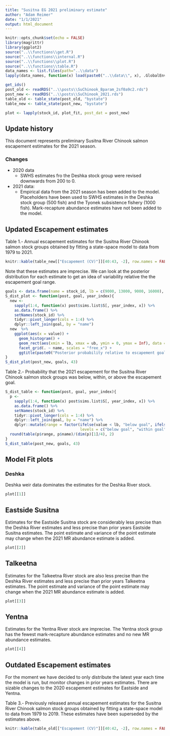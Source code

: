 ```yaml
---
title: "Susitna EG 2021 preliminary estimate"
author: "Adam Reimer"
date: "1/1/2021"
output: html_document
---
```


```r
knitr::opts_chunk$set(echo = FALSE)
library(magrittr)
library(ggplot2)
source("..\\functions\\get.R")
source("..\\functions\\internal.R")
source("..\\functions\\plot.R")
source("..\\functions\\table.R")
data_names <- list.files(path="..\\data")
lapply(data_names, function(x) load(paste0("..\\data\\", x), .GlobalEnv))

get_ids()
post_old <- readRDS("..\\posts\\SuChinook_Bparam_2sf0a9c2.rds")
post_new <- readRDS("..\\posts\\SuChinook_2021.rds") 
table_old <- table_state(post_old, "bystate")
table_new <- table_state(post_new, "bystate")

plot <- lapply(stock_id, plot_fit, post_dat = post_new)
```

## Update history
  
This document represents preliminary Susitna River Chinook salmon escapement estimates for the 2021 season. 

### Changes
  * 2020 data
      + SWHS estimates fro the Deshka stock group were revised downwards from 200 to 0. 
  * 2021 data: 
      + Empirical data from the 2021 season has been added to the model. Placeholders have been used to SWHS estimates in the Deshka stock group (500 fish) and the Tyonek subsistence fishery (1000 fish). Mark-recapture abundance estimates have not been added to the model.
  
## Updated Escapement estimates
Table 1.- Annual escapement estimates for the Susitna River Chinook salmon stock groups obtained by fitting a state-space model to data from 1979 to 2021.
```r
knitr::kable(table_new[["Escapement (CV)"]][40:43, -2], row.names = FALSE, align = "r", escape = FALSE)
```
  
Note that these estimates are imprecise. We can look at the posterior distribution for each estimate to get an idea of variability relative the the escapement goal range.
  
```r
goals <- data.frame(name = stock_id, lb = c(9000, 13000, 9000, 16000), ub = c(18000, 25000, 17500, 22000))
S_dist_plot <- function(post, goal, year_index){
  new <- 
    sapply(1:4, function(x) post$sims.list$S[, year_index, x]) %>% 
    as.data.frame() %>% 
    setNames(stock_id) %>%
    tidyr::pivot_longer(cols = 1:4) %>%
    dplyr::left_join(goal, by = "name")
  new  %>%
    ggplot(aes(x = value)) +
      geom_histogram() + 
      geom_rect(aes(xmin = lb, xmax = ub, ymin = 0, ymax = Inf), data = goal, alpha = .25, fill = "green", inherit.aes = FALSE) +
      facet_grid(. ~ name, scales = "free_x") +
      ggtitle(paste0("Posterior probability relative to escapement goals, ", year_id[year_index]))
}
S_dist_plot(post_new, goals, 43)
```
  
Table 2.- Probability that the 2021 escapement for the Susitna River Chinook salmon stock groups was below, within, or above the escapement goal.
```r
S_dist_table <- function(post, goal, year_index){
  p <- 
    sapply(1:4, function(x) post$sims.list$S[, year_index, x]) %>% 
    as.data.frame() %>% 
    setNames(stock_id) %>%
    tidyr::pivot_longer(cols = 1:4) %>%
    dplyr::left_join(goal, by = "name") %>% 
    dplyr::mutate(range = factor(ifelse(value < lb, "below goal", ifelse(value < ub, "within goal", "above goal")), 
                                 levels = c("below goal", "within goal", "above goal")))
  round(table(p$range, p$name)/(dim(p)[1]/4), 2)  
}
S_dist_table(post_new, goals, 43)
```
  
## Model Fit plots
### Deshka

Deshka weir data dominates the estimates for the Deshka River stock.
  
```r
plot[[1]]
```
  
## Eastside Susitna
  
Estimates for the Eastside Susitna stock are considerably less precise than the Deshka River estimates and less precise than prior years Eastside Susitna estimates. The point estimate and variance of the point estimate may change when the 2021 MR abundance estimate is added.  
  
```r
plot[[2]]
```
  
## Talkeetna
  
Estimates for the Talkeetna River stock are also less precise than the Deshka River estimates and less precise than prior years Talkeetna estimates.  The point estimate and variance of the point estimate may change when the 2021 MR abundance estimate is added.   
  
```r
plot[[3]]
```
  
## Yentna
  
Estimates for the Yentna River stock are imprecise. The Yentna stock group has the fewest mark-recapture abundance estimates and no new MR abundance estimates.  
  
```r
plot[[4]]
```
  
## Outdated Escapement estimates
For the moment we have decided to only distribute the latest year each time the model is run, but monitor changes in prior years estimates. There are sizable changes to the 2020 escapement estimates for Eastside and Yentna. 
  
Table 3.- Previously released annual escapement estimates for the Susitna River Chinook salmon stock groups obtained by fitting a state-space model to data from 1979 to 2019. These estimates have been superseded by the estimates above.
```r
knitr::kable(table_old[["Escapement (CV)"]][40:42, -2], row.names = FALSE, align = "r", escape = FALSE)
```
